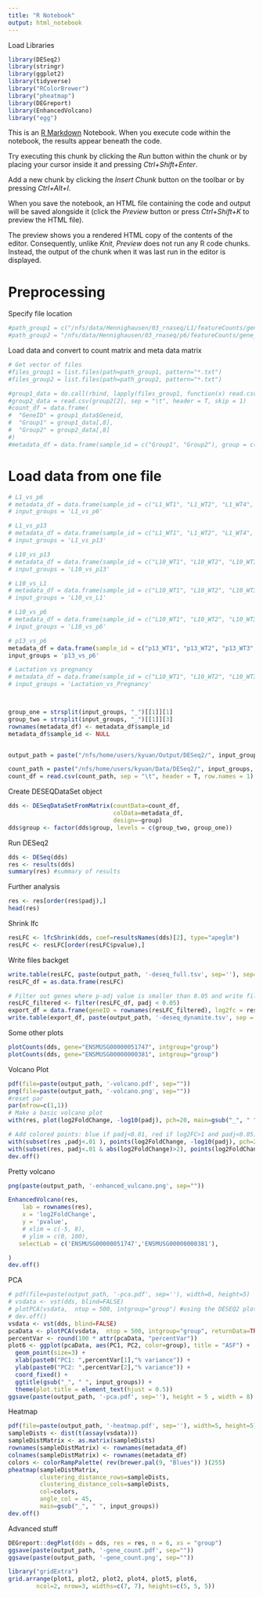 ```yaml
---
title: "R Notebook"
output: html_notebook
---
```

Load Libraries
```r
library(DESeq2)
library(stringr)
library(ggplot2)
library(tidyverse)
library("RColorBrewer")
library("pheatmap")
library(DEGreport)
library(EnhancedVolcano)
library("egg")
```


This is an [R Markdown](http://rmarkdown.rstudio.com) Notebook. When you execute code within the notebook, the results appear beneath the code. 

Try executing this chunk by clicking the *Run* button within the chunk or by placing your cursor inside it and pressing *Ctrl+Shift+Enter*. 

Add a new chunk by clicking the *Insert Chunk* button on the toolbar or by pressing *Ctrl+Alt+I*.

When you save the notebook, an HTML file containing the code and output will be saved alongside it (click the *Preview* button or press *Ctrl+Shift+K* to preview the HTML file).

The preview shows you a rendered HTML copy of the contents of the editor. Consequently, unlike *Knit*, *Preview* does not run any R code chunks. Instead, the output of the chunk when it was last run in the editor is displayed.

# Preprocessing
Specify file location
```r
#path_group1 = c("/nfs/data/Hennighausen/03_rnaseq/L1/featureCounts/gene_counts/")
#path_group2 = "/nfs/data/Hennighausen/03_rnaseq/p6/featureCounts/gene_counts/"
```

Load data and convert to count matrix and meta data matrix
```r
# Get vector of files
#files_group1 = list.files(path=path_group1, pattern="*.txt")
#files_group2 = list.files(path=path_group2, pattern="*.txt")

#group1_data = do.call(rbind, lapply(files_group1, function(x) read.csv(paste(path_group1, x, sep=""), stringsAsFactors = FALSE, skip = 1)))
#group2_data = read.csv(group2[2], sep = "\t", header = T, skip = 1)
#count_df = data.frame(
#  "GeneID" = group1_data$Geneid,
#  "Group1" = group1_data[,8],
#  "Group2" = group2_data[,8]
#)
#metadata_df = data.frame(sample_id = c("Group1", "Group2"), group = c("Group1", "Group2"))
```

# Load data from one file
```r
# L1_vs_p6
# metadata_df = data.frame(sample_id = c("L1_WT1", "L1_WT2", "L1_WT4", "p6_WT1", "p6_WT2", "p6_WT4"), group = c("L1", "L1", "L1", "p6", "p6", "p6"))
# input_groups = 'L1_vs_p6'

# L1_vs_p13
# metadata_df = data.frame(sample_id = c("L1_WT1", "L1_WT2", "L1_WT4", "p13_WT1", "p13_WT2", "p13_WT3", "p13_WT4"), group = c("L1", "L1", "L1", "p13", "p13", "p13", "p13"))
# input_groups = 'L1_vs_p13'

# L10_vs_p13
# metadata_df = data.frame(sample_id = c("L10_WT1", "L10_WT2", "L10_WT3", "L10_WT4", "p13_WT1", "p13_WT2", "p13_WT3", "p13_WT4"), group = c("L10", "L10", "L10", "L10", "p13", "p13", "p13", "p13"))
# input_groups = 'L10_vs_p13'

# L10_vs_L1
# metadata_df = data.frame(sample_id = c("L10_WT1", "L10_WT2", "L10_WT3", "L10_WT4", "L1_WT1", "L1_WT2", "L1_WT4"), group = c("L10", "L10", "L10", "L10", "L1", "L1", "L1"))
# input_groups = 'L10_vs_L1'

# L10_vs_p6
# metadata_df = data.frame(sample_id = c("L10_WT1", "L10_WT2", "L10_WT3", "L10_WT4", "p6_WT1", "p6_WT2", "p6_WT4"), group = c("L10", "L10", "L10", "L10", "p6", "p6", "p6"))
# input_groups = 'L10_vs_p6'

# p13_vs_p6
metadata_df = data.frame(sample_id = c("p13_WT1", "p13_WT2", "p13_WT3", "p13_WT4", "p6_WT1", "p6_WT2", "p6_WT4"), group = c("p13", "p13", "p13", "p13", "p6", "p6", "p6"))
input_groups = 'p13_vs_p6'

# Lactation vs pregnancy
# metadata_df = data.frame(sample_id = c("L10_WT1", "L10_WT2", "L10_WT3", "L10_WT4", "L1_WT1", "L1_WT2", "L1_WT4", "p13_WT1", "p13_WT2", "p13_WT3", "p13_WT4", "p6_WT1", "p6_WT2", "p6_WT4"), group = c("Lactation", "Lactation", "Lactation", "Lactation", "Lactation", "Lactation", "Lactation", "Pregnancy", "Pregnancy", "Pregnancy", "Pregnancy", "Pregnancy", "Pregnancy", "Pregnancy"))
# input_groups = 'Lactation_vs_Pregnancy'



group_one = strsplit(input_groups, "_")[[1]][1]
group_two = strsplit(input_groups, "_")[[1]][3]
rownames(metadata_df) <- metadata_df$sample_id
metadata_df$sample_id <- NULL


output_path = paste("/nfs/home/users/kyuan/Output/DESeq2/", input_groups, '/', input_groups, sep="")

count_path = paste("/nfs/home/users/kyuan/Data/DESeq2/", input_groups, ".tsv", sep="")
count_df = read.csv(count_path, sep = "\t", header = T, row.names = 1)
```

Create DESEQDataSet object
```r
dds <- DESeqDataSetFromMatrix(countData=count_df, 
                              colData=metadata_df, 
                              design=~group)
dds$group <- factor(dds$group, levels = c(group_two, group_one))
```
Run DESeq2 
```r
dds <- DESeq(dds)
res <- results(dds)
summary(res) #summary of results
```

Further analysis
```r
res <- res[order(res$padj),]
head(res)
```

Shrink lfc
```r
resLFC <- lfcShrink(dds, coef=resultsNames(dds)[2], type="apeglm")
resLFC <- resLFC[order(resLFC$pvalue),]

```

Write files backget
```r
write.table(resLFC, paste(output_path, '-deseq_full.tsv', sep=''), sep="\t")
resLFC_df = as.data.frame(resLFC)

# Filter out genes where p-adj value is smaller than 0.05 and write file for dynamite
resLFC_filtered <- filter(resLFC_df, padj < 0.05)
export_df = data.frame(geneID = rownames(resLFC_filtered), log2fc = resLFC_filtered$log2FoldChange, stringsAsFactors = F)
write.table(export_df, paste(output_path, '-deseq_dynamite.tsv', sep =''), sep="\t", row.names = F, quote = F)
```

Some other plots
```r
plotCounts(dds, gene="ENSMUSG00000051747", intgroup="group")
plotCounts(dds, gene="ENSMUSG00000000381", intgroup="group")
```


Volcano Plot
```r
pdf(file=paste(output_path, '-volcano.pdf', sep=""))
png(file=paste(output_path, '-volcano.png', sep=""))
#reset par
par(mfrow=c(1,1))
# Make a basic volcano plot
with(res, plot(log2FoldChange, -log10(padj), pch=20, main=gsub("_", " ", input_groups), xlim=c(-3,3), ylim=c(0, 70)))

# Add colored points: blue if padj<0.01, red if log2FC>1 and padj<0.05)
with(subset(res ,padj<.01 ), points(log2FoldChange, -log10(padj), pch=20, col="blue"))
with(subset(res, padj<.01 & abs(log2FoldChange)>2), points(log2FoldChange, -log10(padj), pch=20, col="red"))
dev.off()
```
Pretty volcano
```r
png(paste(output_path, '-enhanced_vulcano.png', sep=""))

EnhancedVolcano(res,
    lab = rownames(res),
    x = 'log2FoldChange',
    y = 'pvalue',
    # xlim = c(-5, 8),
    # ylim = c(0, 100),
   selectLab = c('ENSMUSG00000051747','ENSMUSG00000000381'),

)
dev.off()
```

PCA
```r
# pdf(file=paste(output_path, '-pca.pdf', sep=''), width=8, height=5)
# vsdata <- vst(dds, blind=FALSE)
# plotPCA(vsdata,  ntop = 500, intgroup="group") #using the DESEQ2 plotPCA fxn we can
# dev.off()
vsdata <- vst(dds, blind=FALSE)
pcaData <- plotPCA(vsdata,  ntop = 500, intgroup="group", returnData=TRUE) 
percentVar <- round(100 * attr(pcaData, "percentVar"))
plot6 <- ggplot(pcaData, aes(PC1, PC2, color=group), title = "ASF") +
  geom_point(size=3) +
  xlab(paste0("PC1: ",percentVar[1],"% variance")) +
  ylab(paste0("PC2: ",percentVar[2],"% variance")) + 
  coord_fixed() + 
  ggtitle(gsub("_", " ", input_groups)) +
  theme(plot.title = element_text(hjust = 0.5))
ggsave(paste(output_path, '-pca.pdf', sep=''), height = 5 , width = 8)
```
Heatmap
```r
pdf(file=paste(output_path, '-heatmap.pdf', sep=''), width=5, height=5)
sampleDists <- dist(t(assay(vsdata)))
sampleDistMatrix <- as.matrix(sampleDists)
rownames(sampleDistMatrix) <- rownames(metadata_df)
colnames(sampleDistMatrix) <- rownames(metadata_df)
colors <- colorRampPalette( rev(brewer.pal(9, "Blues")) )(255)
pheatmap(sampleDistMatrix,
         clustering_distance_rows=sampleDists,
         clustering_distance_cols=sampleDists,
         col=colors,
         angle_col = 45,
         main=gsub("_", " ", input_groups))
dev.off()
```
Advanced stuff
```r
DEGreport::degPlot(dds = dds, res = res, n = 6, xs = "group")
ggsave(paste(output_path, '-gene_count.pdf', sep=""))
ggsave(paste(output_path, '-gene_count.png', sep=""))
```
```r
library("gridExtra")
grid.arrange(plot1, plot2, plot2, plot4, plot5, plot6, 
        ncol=2, nrow=3, widths=c(7, 7), heights=c(5, 5, 5))
```


